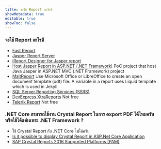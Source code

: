 ```yaml
---
title: จะใช้ Report อะไรดี
showMetadata: true
editable: true
showToc: false
---
```


### จะใช้ Report อะไรดี
- [Fast Report](https://github.com/FastReports/FastReport)
- [Jasper Report Server](https://community.jaspersoft.com/project/jasperreports-server)
- [iReport Designer for Jasper report](https://community.jaspersoft.com/project/ireport-designer)
- [Host Jasper Report in ASP.NET (.NET Framework)](https://github.com/codesanook/Codesanook.Examples/blob/master/Codesanook.Examples.AspNetMvc/Controllers/ReportController.cs) PoC project that host Java Jasper in ASP.NET MVC (.NET Framework) project
- [MaltReport](https://github.com/oldrev/maltreport) Use Microsoft Office or LibreOffice to create an open document template (odt) file.
A variable in a report uses Liquid template which is used in Jekyll.
- [SQL Server Reporting Services (SSRS)](https://docs.microsoft.com/en-us/sql/reporting-services/create-deploy-and-manage-mobile-and-paginated-reports?view=sql-server-ver15)
- [DevExpress XtraReports](https://docs.devexpress.com/XtraReports/400048/web-reporting/asp-net-core-reporting/end-user-report-designer/quick-start/create-an-aspnet-core-application-with-a-report-designer) Not free
- [Telerik Report](https://docs.telerik.com/reporting/knowledge-base/adding-reporting-net-core-mvc) Not free

### .NET Core สามารถใช้งาน Crystal Report ในการ export PDF ได้ไหมครับ หรือใช้ได้แค่เฉพาะ .NET Framework ?
- ใช้ Crystal Report กับ .NET Core ไม่ได้ครับ
- [Is it possible to display Crystal Report in ASP.Net Core Application](https://forums.asp.net/post/6236009.aspx)
- [SAP Crystal Reports 2016 Supported Platforms (PAM)](https://www.sap.com/documents/2016/04/3050374d-6a7c-0010-82c7-eda71af511fa.html)
